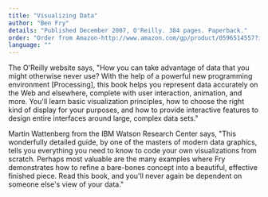 ```yaml
---
title: "Visualizing Data"
author: "Ben Fry"
details: "Published December 2007, O'Reilly. 384 pages. Paperback."
order: "Order from Amazon-http://www.amazon.com/gp/product/0596514557?ie=UTF8&tag=processing09-20&linkCode=as2&camp=1789&creative=9325&creativeASIN=0596514557"
language: ""
---
```


The O'Reilly website says, "How you can take advantage of data that you might otherwise never use? With the help of a powerful new programming environment [Processing], this book helps you represent data accurately on the Web and elsewhere, complete with user interaction, animation, and more. You'll learn basic visualization principles, how to choose the right kind of display for your purposes, and how to provide interactive features to design entire interfaces around large, complex data sets."

Martin Wattenberg from the IBM Watson Research Center says, "This wonderfully detailed guide, by one of the masters of modern data graphics, tells you everything you need to know to code your own visualizations from scratch. Perhaps most valuable are the many examples where Fry demonstrates how to refine a bare-bones concept into a beautiful, effective finished piece. Read this book, and you'll never again be dependent on someone else's view of your data."
